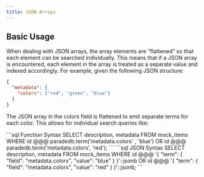 ```yaml
---
title: JSON Arrays
---
```


## Basic Usage

When dealing with JSON arrays, the array elements are “flattened” so that each
element can be searched individually. This means that if a JSON array is
encountered, each element in the array is treated as a separate value and
indexed accordingly. For example, given the following JSON structure:

```json
{
  "metadata": {
    "colors": ["red", "green", "blue"]
  }
}
```

The JSON array in the colors field is flattened to emit separate terms for each
color. This allows for individual search queries like:

<CodeGroup>
```sql Function Syntax
SELECT description, metadata
FROM mock_items
WHERE id @@@ paradedb.term('metadata.colors' , 'blue')
OR id @@@ paradedb.term('metadata.colors', 'red');
```
```sql JSON Syntax
SELECT description, metadata
FROM mock_items
WHERE id @@@
'{
    "term": {
        "field": "metadata.colors",
        "value": "blue"
    }
}'::jsonb
OR id @@@
'{
    "term": {
        "field": "metadata.colors",
        "value": "red"
    }
}'::jsonb;
```
</CodeGroup>
